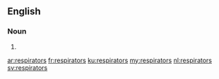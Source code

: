 ==English==

===Noun===
{{head|en}}

# {{plural of|respirator}}

[[ar:respirators]]
[[fr:respirators]]
[[ku:respirators]]
[[my:respirators]]
[[nl:respirators]]
[[sv:respirators]]